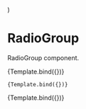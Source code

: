 
<Meta title="Form/Fields/RadioGroup" component={RadioGroup} />

  <RadioGroupProvider>
    <RadioGroup label="Question 1/12" {...args}>
      <Radio id="item1" label="Item 1" name="Item 1" value="1" />
      <Radio id="item2" label="Item 2" name="Item 2" value="2" />
      <Radio id="item3" label="Item 3" name="Item 3" value="3" />
    </RadioGroup>
  </RadioGroupProvider>
)

# RadioGroup

RadioGroup component.

<Canvas>
  <Story name="Default">{Template.bind({})}</Story>
</Canvas>

<Canvas>
  <Story
    name="Disabled"
    args={{
      isDisabled: true,
    }}

>

    {Template.bind({})}

  </Story>
</Canvas>

<Canvas>
  <Story
    name="Error"
    args={{
      isError: true,
      errorMessage: 'This is an error message',
    }}
  >
    {Template.bind({})}
  </Story>
</Canvas>
